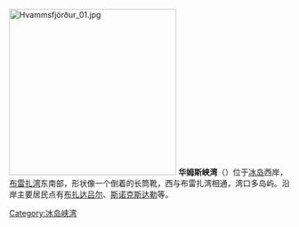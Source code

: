 {{coord|65|04|N|22|09|W|region:IS_type:waterbody_scale:2500000|display=title}}
[[File:Hvammsfjörður_01.jpg|300px]]
{{Location map
 |Iceland
 |mark=<!--dot-->Blue pog.svg
 |lon_dir=W  
 |lat_dir=N
 |lat_deg=65|lat_min=04|lat_sec=
 |lon_deg=22|lon_min=09|lon_sec=
 |caption=<div style="text-align: center;">华姆斯峡湾在[[冰岛|冰岛]]的位置。</div>
 |position=right
 |width=240
 |float=right
}}
'''华姆斯峡湾'''（{{lang-is|Hvammsfjörður}}）位于[[冰岛|冰岛]]西岸，[[布雷扎湾|布雷扎湾]]东南部，形状像一个倒着的长筒靴，西与布雷扎湾相通，湾口多岛屿。沿岸主要居民点有[[布扎达吕尔|布扎达吕尔]]、[[斯诺克斯达勒|斯诺克斯达勒]]等。
[[Category:冰岛峡湾|Category:冰岛峡湾]]